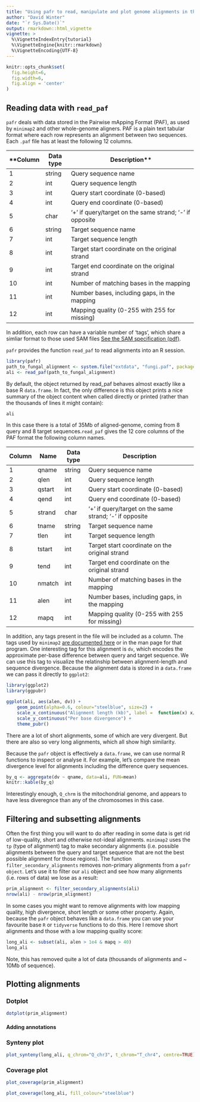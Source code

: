 ```yaml
---
title: "Using pafr to read, manipulate and plot genome alignments in the PAF format"
author: "David Winter"
date: "`r Sys.Date()`"
output: rmarkdown::html_vignette
vignette: >
  %\VignetteIndexEntry{tutorial}
  %\VignetteEngine{knitr::rmarkdown}
  %\VignetteEncoding{UTF-8}
---
```


```r
knitr::opts_chunk$set(
  fig.height=6,
  fig.width=6,
  fig.align = 'center'
)
```




## Reading data with `read_paf`

`pafr` deals with data stored in the Pairwise mApping Format (PAF), as 
used by `minimap2` and other whole-genome aligners. PAF is a plain text
tabular format where each row represents an alignment between two sequences. 
Each `.paf` file has at least the following 12 columns.


| **Column | Data type | Description**
|--------|-----------|---------------------------------------------------------|
| 1      | string    | Query sequence name                                     |
| 2      | int       | Query sequence length                                   |
| 3      | int       | Query start coordinate (0-based)                        |
| 4      | int       | Query end coordinate (0-based)                          |
| 5      | char      | ‘+’ if query/target on the same strand; ‘-’ if opposite |
| 6      | string    | Target sequence name                                    |
| 7      | int       | Target sequence length                                  |
| 8      | int       | Target start coordinate on the original strand          |
| 9      | int       | Target end coordinate on the original strand            |
| 10     | int       | Number of matching bases in the mapping                 |
| 11     | int       | Number bases, including gaps, in the mapping            |
| 12     | int       | Mapping quality (0-255 with 255 for missing)            |

In addition, each row can have a variable number of 'tags', which share a simliar
format to those used SAM files [See the SAM specification (pdf)](https://samtools.github.io/hts-specs/SAMtags.pdf).

`pafr` provides the function `read_paf` to read alignments into an R session.


```r
library(pafr)
path_to_fungal_alignment <- system.file("extdata", "fungi.paf", package = "pafr")
ali <- read_paf(path_to_fungal_alignment)
```

By default, the object returned by read_paf behaves almost exactly like a base R
`data.frame`. In fact, the only difference is this object prints a nice summary
of the object content when called directly or printed (rather than the thousands
of lines it might contain):


```r
ali
```

In this case there is a total of 35Mb of aligned-genome, coming from 8 query
and 8 target sequences.`read_paf` gives the 12 core columns of the PAF format 
the following column names.


| Column | Name   | Data type | Description                                             |
|--------|--------|-----------|---------------------------------------------------------|
| 1      | qname  | string    | Query sequence name                                     |
| 2      | qlen   | int       | Query sequence length                                   |
| 3      | qstart | int       | Query start coordinate (0-based)                        |
| 4      | qend   | int       | Query end coordinate (0-based)                          |
| 5      | strand | char      | ‘+’ if query/target on the same strand; ‘-’ if opposite |
| 6      | tname  | string    | Target sequence name                                    |
| 7      | tlen   | int       | Target sequence length                                  |
| 8      | tstart | int       | Target start coordinate on the original strand          |
| 9      | tend   | int       | Target end coordinate on the original strand            |
| 10     | nmatch | int       | Number of matching bases in the mapping                 |
| 11     | alen   | int       | Number bases, including gaps, in the mapping            |
| 12     | mapq   | int       | Mapping quality (0-255 with 255 for missing)            |

In addition, any tags present in the file will be included as a column. The tags
used by `minimap2` [are documented
here](https://lh3.github.io/minimap2/minimap2.html) or in the man page for that
program. One interesting tag for this alignment is `dv`, which encodes the
approximate per-base difference between query and target sequence. We can use
this tag to visualize the relatinship between alignment-length and sequence
divergence. Because the alignment data is stored in a `data.frame` we can pass
it directly to `ggplot2`:


```r
library(ggplot2)
library(ggpubr)

ggplot(ali, aes(alen, dv)) + 
    geom_point(alpha=0.6, colour="steelblue", size=2) + 
    scale_x_continuous("Alignment length (kb)", label =  function(x) x/ 1e3) +
    scale_y_continuous("Per base divergence") + 
    theme_pubr()
```

There are a lot of short alignments, some of which are very
divergent. But there are also so very long alignments, which all show high
similarity. 

Because the `pafr` object is effectively a `data.frame`, we can use normal R
functions to inspect or analyse it. For example, let's compare the mean
divergence level for alignments including the difference query sequences.

```r
by_q <- aggregate(dv ~ qname, data=ali, FUN=mean)
knitr::kable(by_q)
```

Interestingly enough, `Q_chrm` is the mitochondrial genome, and appears to have
less diveregnce than any of the chromosomes in this case.


## Filtering and subsetting alignments

Often the first thing you will want to do after reading in some data is get rid
of low-quality, short and otherwise not-ideal alignments. `minimap2` uses the 
`tp` (type of alignment) tag to make secondary alignments (i.e. possible
alignments between the query and target sequence that are not the best possible
alignment for those regions). The function `filter_secondary_alignments` removes
non-primary alignments from a `pafr object`. Let's use it to filter our `ali`
object and see how many alignments (i.e. rows of data) we lose as a result:

```r
prim_alignment <- filter_secondary_alignments(ali)
nrow(ali) - nrow(prim_alignment)
```

In some cases you might want to remove alignments with low mapping quality, high
divergence, short length or some other property. Again, because the `pafr`
object behaves like a  `data.frame` you can use your favourite base `R` or
`tidyverse` functions to do this. Here I remove short alignments and those with
a low mapping quality score:


```r
long_ali <- subset(ali, alen > 1e4 & mapq > 40)
long_ali
```

Note, this has removed quite a lot of data (thousands of alignments and ~ 10Mb
of sequence).

## Plotting alignments 

### Dotplot


```r
dotplot(prim_alignment)
```

#### Adding annotations

### Synteny plot


```r
plot_synteny(long_ali, q_chrom="Q_chr3", t_chrom="T_chr4", centre=TRUE)
```

### Coverage plot

```r
plot_coverage(prim_alignment)   
```

```r
plot_coverage(long_ali, fill_colour="steelblue")   
```
